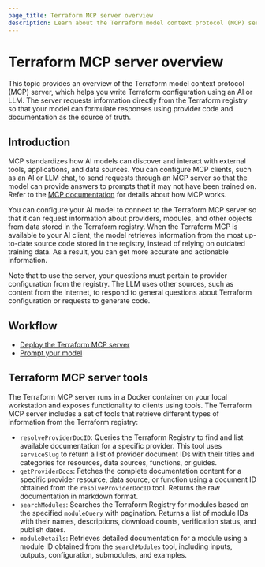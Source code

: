 ```yaml
---
page_title: Terraform MCP server overview
description: Learn about the Terraform model context protocol (MCP) server and how it can help you write Terraform configuration using AI.
---
```


# Terraform MCP server overview

This topic provides an overview of the Terraform model context protocol (MCP) server, which helps you write Terraform configuration using an AI or LLM. The server requests information directly from the Terraform registry so that your model can formulate responses using provider code and documentation as the source of truth. 

## Introduction

MCP standardizes how AI models can discover and interact with external tools, applications, and data sources. You can configure MCP clients, such as an AI or LLM chat, to send requests through an MCP server so that the model can provide answers to prompts that it may not have been trained on. Refer to the [MCP documentation](https://modelcontextprotocol.io/introduction) for details about how MCP works. 

You can configure your AI model to connect to the Terraform MCP server so that it can request information about providers, modules, and other objects from data stored in the Terraform registry. When the Terraform MCP is available to your AI client, the model retrieves information from the most up-to-date source code stored in the registry, instead of relying on outdated training data. As a result, you can get more accurate and actionable information. 

Note that to use the server, your questions must pertain to provider configuration from the registry. The LLM uses other sources, such as content from the internet, to respond to general questions about Terraform configuration or requests to generate code.

## Workflow

- [Deploy the Terraform MCP server](/terraform/docs/tools/mcp-server/deploy)
- [Prompt your model](/terraform//docs/tools/mcp-server/prompt)

## Terraform MCP server tools

The Terraform MCP server runs in a Docker container on your local workstation and exposes functionality to clients using tools. The Terraform MCP server includes a set of tools that retrieve different types of information from the Terraform registry:

- `resolveProviderDocID`: Queries the Terraform Registry to find and list available documentation for a specific provider. This tool uses `serviceSlug` to return a list of provider document IDs with their titles and categories for resources, data sources, functions, or guides. 
- `getProviderDocs`: Fetches the complete documentation content for a specific provider resource, data source, or function using a document ID obtained from the `resolveProviderDocID` tool. Returns the raw documentation in markdown format.
- `searchModules`: Searches the Terraform Registry for modules based on the specified `moduleQuery` with pagination. Returns a list of module IDs with their names, descriptions, download counts, verification status, and publish dates. 
- `moduleDetails`: Retrieves detailed documentation for a module using a module ID obtained from the `searchModules` tool, including inputs, outputs, configuration, submodules, and examples.